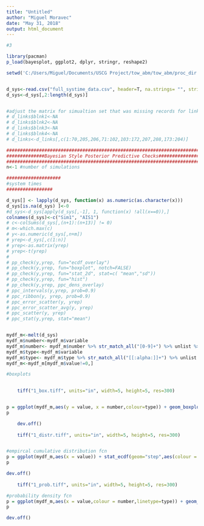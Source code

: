 ```yaml
---
title: "Untitled"
author: "Miguel Moravec"
date: "May 31, 2018"
output: html_document
---
```


```r
#3

library(pacman)
p_load(bayesplot, ggplot2, dplyr, stringr, reshape2)

setwd('C:/Users/Miguel/Documents/USCG Project/tow_abm/tow_abm/proc_dir')


d_sys<-read.csv("full_systime_data.csv", header=T, na.strings= "", stringsAsFactors = FALSE) 
d_sys<-d_sys[,2:length(d_sys)]


#adjust the matrix for simualtion set that was missing records for link 4
# d_links$blnk1<-NA
# d_links$blnk2<-NA
# d_links$blnk3<-NA
# d_links$blnk4<-NA
# d_links<-d_links[,c(1:70,205,206,71:102,103:172,207,208,173:204)]

#######################################################################
##############Bayesian Style Posterior Predictive Checks###############
#######################################################################
n<-1 #number of simulations

####################
#system times
#################

d_sys[] <- lapply(d_sys, function(x) as.numeric(as.character(x)))
d_sys[is.na(d_sys) ]<-0
#d_sys<-d_sys[apply(d_sys[,-1], 1, function(x) !all(x==0)),]
colnames(d_sys)<-c("Sim1", "AIS1")
# c<-colSums(d_sys[,(n+1):(n+13)] != 0)
# m<-which.max(c)
# y<-as.numeric(d_sys[,n+m])
# yrep<-d_sys[,c(1:n)]
# yrep<-as.matrix(yrep)
# yrep<-t(yrep)
# 
# pp_check(y,yrep, fun="ecdf_overlay")
# pp_check(y,yrep, fun="boxplot", notch=FALSE)
# pp_check(y,yrep, fun="stat_2d", stat=c( "mean","sd"))
# pp_check(y,yrep, fun="hist")
# pp_check(y,yrep, ppc_dens_overlay)
# ppc_intervals(y,yrep, prob=0.9)
# ppc_ribbon(y, yrep, prob=0.9)
# ppc_error_scatter(y, yrep)
# ppc_error_scatter_avg(y, yrep)
# ppc_scatter(y, yrep)
# ppc_stat(y,yrep, stat="mean")


mydf_m<-melt(d_sys)
mydf_m$number<-mydf_m$variable
mydf_m$number<- mydf_m$number %>% str_match_all("[0-9]+") %>% unlist %>% as.character
mydf_m$type<-mydf_m$variable
mydf_m$type<- mydf_m$type %>% str_match_all("[[:alpha:]]+") %>% unlist %>% as.character
mydf_m<-mydf_m[mydf_m$value!=0,]

#boxplots

    
    tiff("1_box.tiff", units="in", width=5, height=5, res=300)


p = ggplot(mydf_m,aes(y = value, x = number,colour=type)) + geom_boxplot(aes(), size=1) 
p

    dev.off()
    
    tiff("1_distr.tiff", units="in", width=5, height=5, res=300)


#empircal cumulative distribution fcn
p = ggplot(mydf_m,aes(x = value)) + stat_ecdf(geom="step",aes(colour = number, linetype=type), size=1)
p

dev.off()
    
    tiff("1_prob.tiff", units="in", width=5, height=5, res=300)

#probability density fcn
p = ggplot(mydf_m,aes(x = value,colour = number,linetype=type)) + geom_density(aes(), size=1, adjust=1) + xlim(0,200) 
p

dev.off()
  



```

